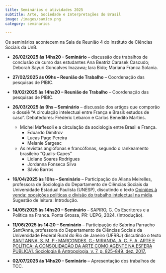 ```yaml
---
title: Seminários e atividades 2025
subtitle: Arte, Sociedade e Interpretações do Brasil
image: /images/samico.png
category: seminarios

---
```


Os seminários acontecem na Sala de Reunião 4 do Instituto de Ciências Sociais da UnB.
 
* **26/02/2025 às 14hs20 -- Seminário** -- discussão dos trabalhos de conclusão de curso das estudantes Ana Beatriz Carasek Cascudo; Deborah Sayuri Goncalves Inazawa; Iara Bido; Mariana Franca Solania.

* **27/02/2025 às 09hs -- Reunião de Trabalho** -- Coordenação das pesquisas de PIBIC.

* **19/02/2025 às 14hs20 -- Reunião de Trabalho** -- Coordenação das pesquisas de PIBIC.

* **26/03/2025 às 9hs -- Seminário** -- discussão dos artigos que comporão o dossiê  "A circulação intelectual entre França e Brasil: estudos de caso". Debatedores: Fréderic Lebaron e Carlos Benedito Martins.

    - Michel Maffesoli e a circulação da sociologia entre Brasil e França.
        - Eduardo Dimitrov
        - Lucas Page Pereira
        - Melanie Sargeac

    - As revistas anglófonas e francófonas, segundo o rankeamento brasileiro "Qualis-Capes"
        - Lidiane Soares Rodrigues
        - Jordanna Fonseca Silva
        - Sávio Barros

    
* **16/04/2025 às 10hs -- Seminário** -- Participação de Allana Meirelles, professora de Sociologia do Departamento de Ciências Sociais da Universidade Estadual Paulista (UNESP), discutindo o texto [Opiniões à venda: oposições políticas e divisão do trabalho intelectual na mídia](https://www.teses.usp.br/teses/disponiveis/8/8132/tde-03122021-221308/pt-br.php). Sugestão de leitura: Introdução.
		
* **14/05/2025 às 14hs20 -- Seminário** -- SAPIRO, G. Os Escritores e a Política na Franca. Ponta Grossa, PR: UEPG, 2024. (Introdução).


* **11/06/2025 às 14:20 -- Seminário** -- Participação de Sabrina Parracho Sant'Anna, professora do Departamento de Ciências Sociais da Universidade Federal Rural do Rio de Janeiro (UFRRJ) discutindo o texto [SANT’ANNA, S. M. P.; MARCONDES, G.; MIRANDA, A. C. F. A. ARTE E POLÍTICA: A CONSOLIDAÇÃO DA ARTE COMO AGENTE NA ESFERA PÚBLICA1. Sociologia & Antropologia, v. 7, p. 825–849, dez. 2017.](https://www.scielo.br/j/sant/a/cZ8MD5qQG9mKyqTk5Cy8S5g/?lang=pt)


* **02/07/2025 às 14hs20 -- Seminário** -- Apresentação dos trabalhos de TCC.